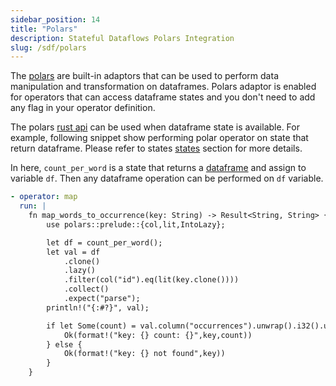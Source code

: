 ```yaml
---
sidebar_position: 14
title: "Polars"
description: Stateful Dataflows Polars Integration
slug: /sdf/polars
---
```


The [polars](https://pola.rs) are built-in adaptors that can be used to perform data manipulation and transformation on dataframes.  Polars adaptor is enabled for operators that can access dataframe states and you don't need to add any flag in your operator definition.

The polars [rust api](https://docs.rs/polars/0.36.2/polars/index.html) can be used when dataframe state is available.  For example, following snippet show performing polar operator on state that return dataframe.  Please refer to states [states](/docs/stateful-dataflows/states) section for more details.

In here, `count_per_word` is a state that returns a [dataframe](https://docs.rs/polars/latest/polars/frame/struct.DataFrame.html) and assign to variable `df`.  Then any dataframe operation can be performed on `df` variable.

```yaml
- operator: map
  run: |
    fn map_words_to_occurrence(key: String) -> Result<String, String> {
        use polars::prelude::{col,lit,IntoLazy};

        let df = count_per_word();
        let val = df
            .clone()
            .lazy()
            .filter(col("id").eq(lit(key.clone())))
            .collect()
            .expect("parse");
        println!("{:#?}", val);

        if let Some(count) = val.column("occurrences").unwrap().i32().unwrap().get(0) {
            Ok(format!("key: {} count: {}",key,count))
        } else {
            Ok(format!("key: {} not found",key))
        }
    }
```
